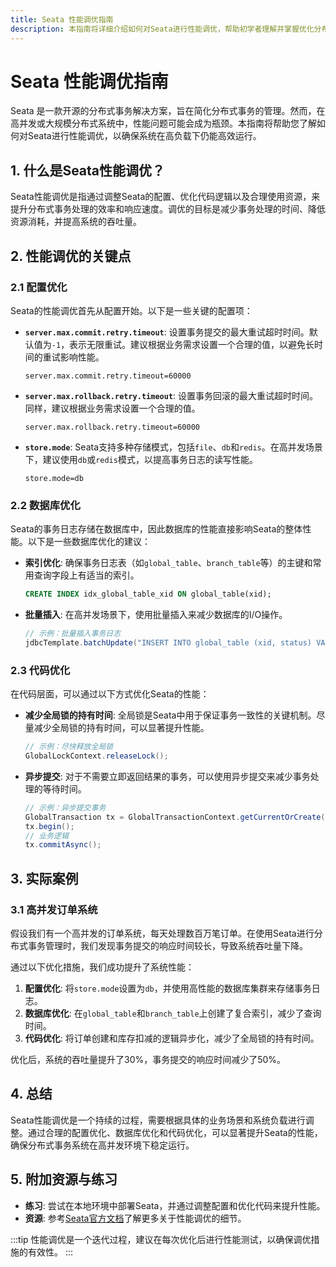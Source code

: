 ```yaml
---
title: Seata 性能调优指南
description: 本指南将详细介绍如何对Seata进行性能调优，帮助初学者理解并掌握优化分布式事务性能的关键技巧。
---
```


# Seata 性能调优指南

Seata 是一款开源的分布式事务解决方案，旨在简化分布式事务的管理。然而，在高并发或大规模分布式系统中，性能问题可能会成为瓶颈。本指南将帮助您了解如何对Seata进行性能调优，以确保系统在高负载下仍能高效运行。

## 1. 什么是Seata性能调优？

Seata性能调优是指通过调整Seata的配置、优化代码逻辑以及合理使用资源，来提升分布式事务处理的效率和响应速度。调优的目标是减少事务处理的时间、降低资源消耗，并提高系统的吞吐量。

## 2. 性能调优的关键点

### 2.1 配置优化

Seata的性能调优首先从配置开始。以下是一些关键的配置项：

- **`server.max.commit.retry.timeout`**: 设置事务提交的最大重试超时时间。默认值为`-1`，表示无限重试。建议根据业务需求设置一个合理的值，以避免长时间的重试影响性能。
  
  ```properties
  server.max.commit.retry.timeout=60000
  ```

- **`server.max.rollback.retry.timeout`**: 设置事务回滚的最大重试超时时间。同样，建议根据业务需求设置一个合理的值。

  ```properties
  server.max.rollback.retry.timeout=60000
  ```

- **`store.mode`**: Seata支持多种存储模式，包括`file`、`db`和`redis`。在高并发场景下，建议使用`db`或`redis`模式，以提高事务日志的读写性能。

  ```properties
  store.mode=db
  ```

### 2.2 数据库优化

Seata的事务日志存储在数据库中，因此数据库的性能直接影响Seata的整体性能。以下是一些数据库优化的建议：

- **索引优化**: 确保事务日志表（如`global_table`、`branch_table`等）的主键和常用查询字段上有适当的索引。
  
  ```sql
  CREATE INDEX idx_global_table_xid ON global_table(xid);
  ```

- **批量插入**: 在高并发场景下，使用批量插入来减少数据库的I/O操作。

  ```java
  // 示例：批量插入事务日志
  jdbcTemplate.batchUpdate("INSERT INTO global_table (xid, status) VALUES (?, ?)", batchArgs);
  ```

### 2.3 代码优化

在代码层面，可以通过以下方式优化Seata的性能：

- **减少全局锁的持有时间**: 全局锁是Seata中用于保证事务一致性的关键机制。尽量减少全局锁的持有时间，可以显著提升性能。

  ```java
  // 示例：尽快释放全局锁
  GlobalLockContext.releaseLock();
  ```

- **异步提交**: 对于不需要立即返回结果的事务，可以使用异步提交来减少事务处理的等待时间。

  ```java
  // 示例：异步提交事务
  GlobalTransaction tx = GlobalTransactionContext.getCurrentOrCreate();
  tx.begin();
  // 业务逻辑
  tx.commitAsync();
  ```

## 3. 实际案例

### 3.1 高并发订单系统

假设我们有一个高并发的订单系统，每天处理数百万笔订单。在使用Seata进行分布式事务管理时，我们发现事务提交的响应时间较长，导致系统吞吐量下降。

通过以下优化措施，我们成功提升了系统性能：

1. **配置优化**: 将`store.mode`设置为`db`，并使用高性能的数据库集群来存储事务日志。
2. **数据库优化**: 在`global_table`和`branch_table`上创建了复合索引，减少了查询时间。
3. **代码优化**: 将订单创建和库存扣减的逻辑异步化，减少了全局锁的持有时间。

优化后，系统的吞吐量提升了30%，事务提交的响应时间减少了50%。

## 4. 总结

Seata性能调优是一个持续的过程，需要根据具体的业务场景和系统负载进行调整。通过合理的配置优化、数据库优化和代码优化，可以显著提升Seata的性能，确保分布式事务系统在高并发环境下稳定运行。

## 5. 附加资源与练习

- **练习**: 尝试在本地环境中部署Seata，并通过调整配置和优化代码来提升性能。
- **资源**: 参考[Seata官方文档](https://seata.io/zh-cn/docs/)了解更多关于性能调优的细节。

:::tip
性能调优是一个迭代过程，建议在每次优化后进行性能测试，以确保调优措施的有效性。
:::